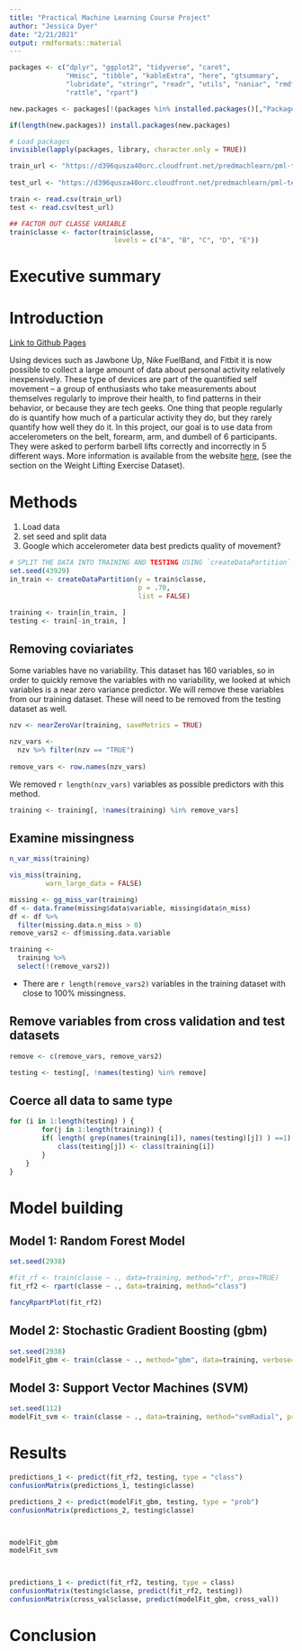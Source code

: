 ```yaml
---
title: "Practical Machine Learning Course Project"
author: "Jessica Dyer"
date: "2/21/2021"
output: rmdformats::material
---
```


```r
packages <- c("dplyr", "ggplot2", "tidyverse", "caret", 
              "Hmisc", "tibble", "kableExtra", "here", "gtsummary", 
              "lubridate", "stringr", "readr", "utils", "naniar", "rmdformats", 
              "rattle", "rpart")

new.packages <- packages[!(packages %in% installed.packages()[,"Package"])]

if(length(new.packages)) install.packages(new.packages)

# Load packages
invisible(lapply(packages, library, character.only = TRUE))

train_url <- "https://d396qusza40orc.cloudfront.net/predmachlearn/pml-training.csv"
  
test_url <- "https://d396qusza40orc.cloudfront.net/predmachlearn/pml-testing.csv"

train <- read.csv(train_url)
test <- read.csv(test_url)

## FACTOR OUT CLASSE VARIABLE
train$classe <- factor(train$classe, 
                          levels = c("A", "B", "C", "D", "E"))
```

# Executive summary

# Introduction 
[Link to Github Pages](https://jessica-dyer.github.io/practicalmachinelearning/)  

Using devices such as Jawbone Up, Nike FuelBand, and Fitbit it is now possible to collect a large amount of data about personal activity relatively inexpensively. These type of devices are part of the quantified self movement – a group of enthusiasts who take measurements about themselves regularly to improve their health, to find patterns in their behavior, or because they are tech geeks. One thing that people regularly do is quantify how much of a particular activity they do, but they rarely quantify how well they do it. In this project, our goal is to use data from accelerometers on the belt, forearm, arm, and dumbell of 6 participants. They were asked to perform barbell lifts correctly and incorrectly in 5 different ways. More information is available from the website [here](http://groupware.les.inf.puc-rio.br/har), (see the section on the Weight Lifting Exercise Dataset). 

# Methods

1. Load data
2. set seed and split data
3. Google which accelerometer data best predicts quality of movement? 

```r
# SPLIT THE DATA INTO TRAINING AND TESTING USING `createDataPartition`
set.seed(43929)
in_train <- createDataPartition(y = train$classe, 
                                p = .70, 
                                list = FALSE)

training <- train[in_train, ]
testing <- train[-in_train, ]
```

## Removing coviariates 

Some variables have no variability. This dataset has 160 variables, so in order to quickly remove the variables with no variability, we looked at which variables is a near zero variance predictor. We will remove these variables from our training dataset. These will need to be removed from the testing dataset as well.   
```r
nzv <- nearZeroVar(training, saveMetrics = TRUE)

nzv_vars <- 
  nzv %>% filter(nzv == "TRUE")
  
remove_vars <- row.names(nzv_vars)
```

We removed `r length(nzv_vars)` variables as possible predictors with this method. 

```r

training <- training[, !names(training) %in% remove_vars]

```

## Examine missingness

```r
n_var_miss(training)

vis_miss(training, 
         warn_large_data = FALSE)

missing <- gg_miss_var(training)
df <- data.frame(missing$data$variable, missing$data$n_miss)
df <- df %>%
  filter(missing.data.n_miss > 0)
remove_vars2 <- df$missing.data.variable

training <- 
  training %>% 
  select(!(remove_vars2))
```
* There are `r length(remove_vars2)` variables in the training dataset with close to 100% missingness.

## Remove variables from cross validation and test datasets 
```r
remove <- c(remove_vars, remove_vars2)

testing <- testing[, !names(testing) %in% remove]
```


## Coerce all data to same type 

```r
for (i in 1:length(testing) ) {
        for(j in 1:length(training)) {
        if( length( grep(names(training[i]), names(testing)[j]) ) ==1)  {
            class(testing[j]) <- class(training[i])
        }      
    }      
}


```

# Model building 

## Model 1: Random Forest Model
```r
set.seed(2938)

#fit_rf <- train(classe ~ ., data=training, method="rf", prox=TRUE)
fit_rf2 <- rpart(classe ~ ., data=training, method="class")

fancyRpartPlot(fit_rf2)

```

## Model 2: Stochastic Gradient Boosting (gbm) 
```r
set.seed(2938)
modelFit_gbm <- train(classe ~ ., method="gbm", data=training, verbose=FALSE)

```

## Model 3: Support Vector Machines (SVM)

```r
set.seed(112)
modelFit_svm <- train(classe ~ ., data=training, method="svmRadial", preProc = c("center", "scale"), metric = "Accuracy")

```

# Results 
```r
predictions_1 <- predict(fit_rf2, testing, type = "class")
confusionMatrix(predictions_1, testing$classe)

predictions_2 <- predict(modelFit_gbm, testing, type = "prob")
confusionMatrix(predictions_2, testing$classe)



modelFit_gbm
modelFit_svm



predictions_1 <- predict(fit_rf2, testing, type = class)
confusionMatrix(testing$classe, predict(fit_rf2, testing))
confusionMatrix(cross_val$classe, predict(modelFit_gbm, cross_val))

```


# Conclusion 

